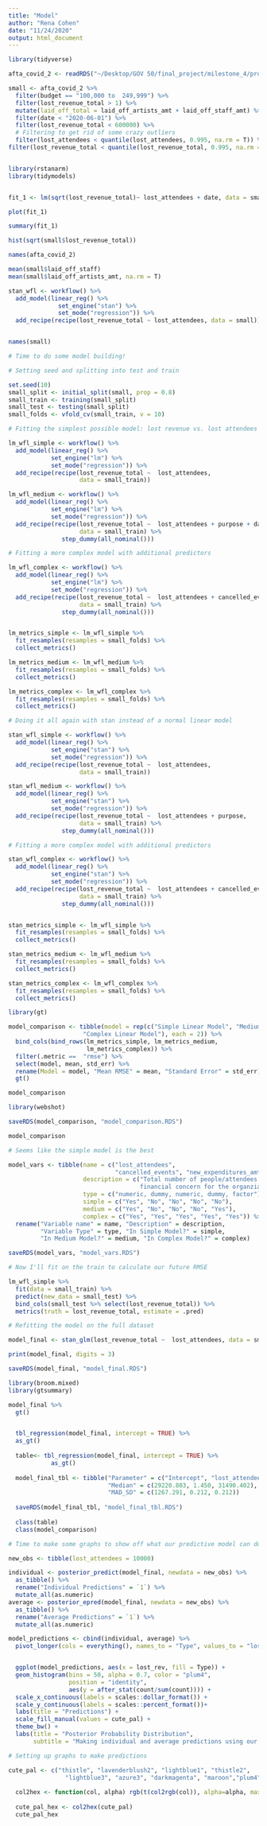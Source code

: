 ```yaml
---
title: "Model"
author: "Rena Cohen"
date: "11/24/2020"
output: html_document
---
```


```r

library(tidyverse)

afta_covid_2 <- readRDS("~/Desktop/GOV 50/final_project/milestone_4/processed_data/afta_covid_2.RDS")

small <- afta_covid_2 %>%
  filter(budget == "100,000 to  249,999") %>%
  filter(lost_revenue_total > 1) %>%
  mutate(laid_off_total = laid_off_artists_amt + laid_off_staff_amt) %>%
  filter(date < "2020-06-01") %>%
  filter(lost_revenue_total < 600000) %>%
  # Filtering to get rid of some crazy outliers 
  filter(lost_attendees < quantile(lost_attendees, 0.995, na.rm = T)) %>%
filter(lost_revenue_total < quantile(lost_revenue_total, 0.995, na.rm = T)) 


library(rstanarm)
library(tidymodels)


fit_1 <- lm(sqrt(lost_revenue_total)~ lost_attendees + date, data = small) 

plot(fit_1)

summary(fit_1)

hist(sqrt(small$lost_revenue_total))

names(afta_covid_2)

mean(small$laid_off_staff)
mean(small$laid_off_artists_amt, na.rm = T)

stan_wfl <- workflow() %>%
  add_model(linear_reg() %>%
              set_engine("stan") %>%
              set_mode("regression")) %>%
  add_recipe(recipe(lost_revenue_total ~ lost_attendees, data = small))


names(small)
```

```r
# Time to do some model building! 

# Setting seed and splitting into test and train

set.seed(10)
small_split <- initial_split(small, prop = 0.8)
small_train <- training(small_split)
small_test <- testing(small_split)
small_folds <- vfold_cv(small_train, v = 10)

# Fitting the simplest possible model: lost revenue vs. lost attendees on the training set

lm_wfl_simple <- workflow() %>% 
  add_model(linear_reg() %>%
            set_engine("lm") %>%
            set_mode("regression")) %>% 
  add_recipe(recipe(lost_revenue_total ~  lost_attendees,
                    data = small_train))

lm_wfl_medium <- workflow() %>% 
  add_model(linear_reg() %>%
            set_engine("lm") %>%
            set_mode("regression")) %>% 
  add_recipe(recipe(lost_revenue_total ~  lost_attendees + purpose + date,
                    data = small_train) %>%
               step_dummy(all_nominal()))

# Fitting a more complex model with additional predictors

lm_wfl_complex <- workflow() %>% 
  add_model(linear_reg() %>%
            set_engine("lm") %>%
            set_mode("regression")) %>% 
  add_recipe(recipe(lost_revenue_total ~  lost_attendees + cancelled_events + new_expenditures_amt + business_closure + purpose,
                    data = small_train) %>%
               step_dummy(all_nominal()))


lm_metrics_simple <- lm_wfl_simple %>%
  fit_resamples(resamples = small_folds) %>%
  collect_metrics()

lm_metrics_medium <- lm_wfl_medium %>%
  fit_resamples(resamples = small_folds) %>%
  collect_metrics()

lm_metrics_complex <- lm_wfl_complex %>%
  fit_resamples(resamples = small_folds) %>%
  collect_metrics()

# Doing it all again with stan instead of a normal linear model

stan_wfl_simple <- workflow() %>% 
  add_model(linear_reg() %>%
            set_engine("stan") %>%
            set_mode("regression")) %>% 
  add_recipe(recipe(lost_revenue_total ~  lost_attendees,
                    data = small_train))

stan_wfl_medium <- workflow() %>% 
  add_model(linear_reg() %>%
            set_engine("stan") %>%
            set_mode("regression")) %>% 
  add_recipe(recipe(lost_revenue_total ~  lost_attendees + purpose,
                    data = small_train) %>%
               step_dummy(all_nominal()))

# Fitting a more complex model with additional predictors

stan_wfl_complex <- workflow() %>% 
  add_model(linear_reg() %>%
            set_engine("stan") %>%
            set_mode("regression")) %>% 
  add_recipe(recipe(lost_revenue_total ~  lost_attendees + cancelled_events + new_expenditures_amt + business_closure + purpose,
                    data = small_train) %>%
               step_dummy(all_nominal()))


stan_metrics_simple <- lm_wfl_simple %>%
  fit_resamples(resamples = small_folds) %>%
  collect_metrics()

stan_metrics_medium <- lm_wfl_medium %>%
  fit_resamples(resamples = small_folds) %>%
  collect_metrics()

stan_metrics_complex <- lm_wfl_complex %>%
  fit_resamples(resamples = small_folds) %>%
  collect_metrics()

library(gt)

model_comparison <- tibble(model = rep(c("Simple Linear Model", "Medium Linear Model",
                     "Complex Linear Model"), each = 2)) %>%
  bind_cols(bind_rows(lm_metrics_simple, lm_metrics_medium, 
                      lm_metrics_complex)) %>%
  filter(.metric ==  "rmse") %>%
  select(model, mean, std_err) %>%
  rename(Model = model, "Mean RMSE" = mean, "Standard Error" = std_err)  %>%
  gt()

model_comparison

library(webshot)

saveRDS(model_comparison, "model_comparison.RDS")

model_comparison

# Seems like the simple model is the best

model_vars <- tibble(name = c("lost_attendees",
                              "cancelled_events", "new_expenditures_amt", "business_closure"," purpose"),
                     description = c("Total number of people/attendees expected to attend all events that have been canceled", "Indicator of whether an organization had canceled events due to COVID-19", "Estimation of the total amount ofunanticipated expenditures that made as a result of the coronavirus", "Indicator of whether business closure was a major
                                     financial concern for the organziation", "Organizational purpose (performing arts, museum/gallery, etc.)"),
                     type = c("numeric, dummy, numeric, dummy, factor"),
                     simple = c("Yes", "No", "No", "No", "No"),
                     medium = c("Yes", "No", "No", "No", "Yes"),
                     complex = c("Yes", "Yes", "Yes", "Yes", "Yes")) %>%
  rename("Variable name" = name, "Description" = description,
         "Variable Type" = type, "In Simple Model?" = simple,
         "In Medium Model?" = medium, "In Complex Model?" = complex)

saveRDS(model_vars, "model_vars.RDS")
```


```r
# Now I'll fit on the train to calculate our future RMSE

lm_wfl_simple %>%
  fit(data = small_train) %>%
  predict(new_data = small_test) %>%
  bind_cols(small_test %>% select(lost_revenue_total)) %>%
  metrics(truth = lost_revenue_total, estimate = .pred)

# Refitting the model on the full dataset

model_final <- stan_glm(lost_revenue_total ~  lost_attendees, data = small, refresh = 0)

print(model_final, digits = 3)

saveRDS(model_final, "model_final.RDS")

library(broom.mixed)
library(gtsummary)

model_final %>%
  gt()


  tbl_regression(model_final, intercept = TRUE) %>%
  as_gt()
  
  table<- tbl_regression(model_final, intercept = TRUE) %>%
            as_gt()
  
  model_final_tbl <- tibble("Parameter" = c("Intercept", "lost_attendees", "sigma"),
                            "Median" = c(29220.803, 1.450, 31490.402),
                            "MAD_SD" = c(1267.291, 0.212, 0.212))
  
  saveRDS(model_final_tbl, "model_final_tbl.RDS")
  
  class(table)
  class(model_comparison)
```


```r
# Time to make some graphs to show off what our predictive model can do! 

new_obs <- tibble(lost_attendees = 10000)

individual <- posterior_predict(model_final, newdata = new_obs) %>%
  as_tibble() %>%
  rename("Individual Predictions" = `1`) %>%
  mutate_all(as.numeric)
average <- posterior_epred(model_final, newdata = new_obs) %>%
  as_tibble() %>%
  rename("Average Predictions" = `1`) %>%
  mutate_all(as.numeric)

model_predictions <- cbind(individual, average) %>%
  pivot_longer(cols = everything(), names_to = "Type", values_to = "lost_rev") 


  ggplot(model_predictions, aes(x = lost_rev, fill = Type)) +
  geom_histogram(bins = 50, alpha = 0.7, color = "plum4",
                 position = "identity",
                 aes(y = after_stat(count/sum(count)))) +
  scale_x_continuous(labels = scales::dollar_format()) +
  scale_y_continuous(labels = scales::percent_format())+
  labs(title = "Predictions") +
  scale_fill_manual(values = cute_pal) + 
  theme_bw() +
  labs(title = "Posterior Probability Distribution",
       subtitle = "Making individual and average predictions using our chosen model", x = "Predicted Lost Revenue", y = "Probability")

```


```r
# Setting up graphs to make predictions 

cute_pal <- c("thistle", "lavenderblush2", "lightblue1", "thistle2", 
                "lightblue3", "azure3", "darkmagenta", "maroon","plum4")
  
  col2hex <- function(col, alpha) rgb(t(col2rgb(col)), alpha=alpha, maxColorValue=255)
  
  cute_pal_hex <- col2hex(cute_pal)
  cute_pal_hex
```

